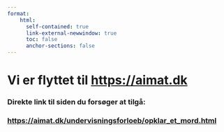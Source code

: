 ```yaml
---
format:
    html: 
      self-contained: true
      link-external-newwindow: true
      toc: false
      anchor-sections: false
---
```


# Vi er flyttet til <https://aimat.dk>

### Direkte link til siden du forsøger at tilgå:


### <https://aimat.dk/undervisningsforloeb/opklar_et_mord.html>
